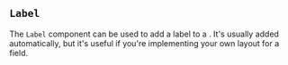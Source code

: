 
## `Label`

The `Label` component can be used to add a label to a <FieldLink/>. It's
usually added automatically, but it's useful if you're implementing your own
layout for a field.

<Example
  Component={Label}
  code={LabelSrc}
  caption="Label"
  expand
/>

